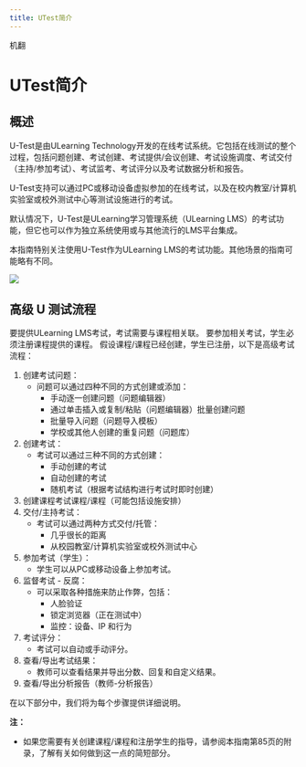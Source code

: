 ```yaml
---
title: UTest简介
---
```


机翻
# UTest简介

## 概述
U-Test是由ULearning Technology开发的在线考试系统。它包括在线测试的整个过程，包括问题创建、考试创建、考试提供/会议创建、考试设施调度、考试交付（主持/参加考试）、考试监考、考试评分以及考试数据分析和报告。

U-Test支持可以通过PC或移动设备虚拟参加的在线考试，以及在校内教室/计算机实验室或校外测试中心等测试设施进行的考试。

默认情况下，U-Test是ULearning学习管理系统（ULearning LMS）的考试功能，但它也可以作为独立系统使用或与其他流行的LMS平台集成。

本指南特别关注使用U-Test作为ULearning LMS的考试功能。其他场景的指南可能略有不同。

![](/img/utest/introduction01.png)

## 高级 U 测试流程 
 要提供ULearning LMS考试，考试需要与课程相关联。 要参加相关考试，学生必须注册课程提供的课程。 假设课程/课程已经创建，学生已注册，以下是高级考试流程： 
 
 1. 创建考试问题： 
     - 问题可以通过四种不同的方式创建或添加： 
         - 手动逐一创建问题（问题编辑器） 
         - 通过单击插入或复制/粘贴（问题编辑器）批量创建问题 
         - 批量导入问题（问题导入模板） 
         - 学校或其他人创建的重复问题（问题库） 
 2. 创建考试： 
     - 考试可以通过三种不同的方式创建： 
         - 手动创建的考试 
         - 自动创建的考试 
         - 随机考试（根据考试结构进行考试时即时创建） 
 3. 创建课程考试课程/课程（可能包括设施安排） 
 4. 交付/主持考试： 
     - 考试可以通过两种方式交付/托管： 
         - 几乎很长的距离 
         - 从校园教室/计算机实验室或校外测试中心 
 5. 参加考试（学生）： 
     - 学生可以从PC或移动设备上参加考试。 
 6. 监督考试 - 反腐： 
     - 可以采取各种措施来防止作弊，包括： 
         - 人脸验证 
         - 锁定浏览器（正在测试中） 
         - 监控：设备、IP 和行为 
 7. 考试评分： 
     - 考试可以自动或手动评分。 
 8. 查看/导出考试结果： 
     - 教师可以查看结果并导出分数、回复和自定义结果。 
 9. 查看/导出分析报告（教师-分析报告） 
 
 在以下部分中，我们将为每个步骤提供详细说明。 
 
 **注：** 
 - 如果您需要有关创建课程/课程和注册学生的指导，请参阅本指南第85页的附录，了解有关如何做到这一点的简短部分。
